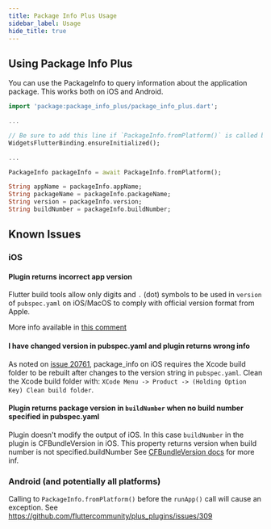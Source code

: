 ```yaml
---
title: Package Info Plus Usage
sidebar_label: Usage
hide_title: true
---
```


## Using Package Info Plus

You can use the PackageInfo to query information about the
application package. This works both on iOS and Android.

```dart
import 'package:package_info_plus/package_info_plus.dart';

...

// Be sure to add this line if `PackageInfo.fromPlatform()` is called before runApp()
WidgetsFlutterBinding.ensureInitialized();

...

PackageInfo packageInfo = await PackageInfo.fromPlatform();

String appName = packageInfo.appName;
String packageName = packageInfo.packageName;
String version = packageInfo.version;
String buildNumber = packageInfo.buildNumber;
```

## Known Issues

### iOS

#### Plugin returns incorrect app version

Flutter build tools allow only digits and `.` (dot) symbols to be used in `version`
of `pubspec.yaml` on iOS/MacOS to comply with official version format from Apple.

More info available
in [this comment](https://github.com/fluttercommunity/plus_plugins/issues/389#issuecomment-1106764429)

#### I have changed version in pubspec.yaml and plugin returns wrong info

As noted on [issue 20761](https://github.com/flutter/flutter/issues/20761#issuecomment-493434578), package_info on iOS
requires the Xcode build folder to be rebuilt after changes to the version string in `pubspec.yaml`.
Clean the Xcode build folder with:
`XCode Menu -> Product -> (Holding Option Key) Clean build folder`.

#### Plugin returns package version in `buildNumber` when no build number specified in pubspec.yaml

Plugin doesn't modify the output of iOS. In this case `buildNumber` in the plugin is CFBundleVersion in iOS. This property returns version when build number is not specified.buildNumber
See [CFBundleVersion docs](https://developer.apple.com/documentation/bundleresources/information_property_list/cfbundleversion) for more inf.

### Android (and potentially all platforms)

Calling to `PackageInfo.fromPlatform()` before the `runApp()` call will cause an exception.
See https://github.com/fluttercommunity/plus_plugins/issues/309
